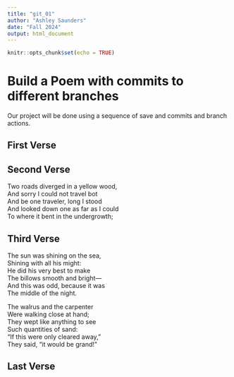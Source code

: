 ```yaml
---
title: "git_01"
author: "Ashley Saunders"
date: "Fall 2024"
output: html_document
---
```


```r
knitr::opts_chunk$set(echo = TRUE)
```
# Build a Poem with commits to different branches
Our project will be done using a sequence of save and commits and branch actions.
<!-- Do not modify or change any text in "!--" bracketed areas such as this --- these are instructions to
you, if you change any of this the git program will notice it and compromise your git merging strategy !-->

## First Verse 
<!--Put the first five lines of a poem by Lewis Carrol in this section!-->

## Second Verse
<!--Put the first five lines of a poem by Robert Frost here!-->     
Two roads diverged in a yellow wood,    
And sorry I could not travel bot    
And be one traveler, long I stood     
And looked down one as far as I could    
To where it bent in the undergrowth;     

## Third Verse
<!--Put the first two verses of The Walrus and the Carpenter here!-->
The sun was shining on the sea,    
Shining with all his might:    
He did his very best to make    
The billows smooth and bright—    
And this was odd, because it was   
The middle of the night.    
     
The walrus and the carpenter     
Were walking close at hand;     
They wept like anything to see    
Such quantities of sand:    
“If this were only cleared away,”    
They said, “it would be grand!”     

## Last Verse
<!--Put a short poem you created using chatGPT of 20 to 30 lines,here!-->
